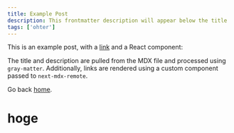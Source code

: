 ```yaml
---
title: Example Post
description: This frontmatter description will appear below the title
tags: ['ohter']
---
```


This is an example post, with a [link](https://nextjs.org) and a React component:

The title and description are pulled from the MDX file and processed using `gray-matter`. Additionally, links are rendered using a custom component passed to `next-mdx-remote`.

Go back [home](/).

<h1 className="text-xl">hoge</h1>
